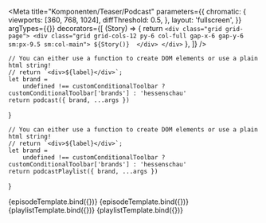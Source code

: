 

<Meta
    title="Komponenten/Teaser/Podcast"
    parameters={{
        chromatic: {
            viewports: [360, 768, 1024],
            diffThreshold: 0.5,
        },
        layout: 'fullscreen',
    }}
    argTypes={{}}
    decorators={[
        (Story) => {
            return `<div class="grid grid-page">
                        <div class="grid grid-cols-12 py-6 col-full gap-x-6 gap-y-6 sm:px-9.5 sm:col-main">
                            ${Story()} 
                        </div>
                    </div>`
        },
    ]}
/>

    // You can either use a function to create DOM elements or use a plain html string!
    // return `<div>${label}</div>`;
    let brand =
        undefined !== customConditionalToolbar ? customConditionalToolbar['brands'] : 'hessenschau'
    return podcast({ brand, ...args })
}

    // You can either use a function to create DOM elements or use a plain html string!
    // return `<div>${label}</div>`;
    let brand =
        undefined !== customConditionalToolbar ? customConditionalToolbar['brands'] : 'hessenschau'
    return podcastPlaylist({ brand, ...args })
}

<Canvas withToolbar>
    <Story name="100% Episode Player" args={episodeJson.logicItem.includeModel}>
        {episodeTemplate.bind({})}
    </Story>
    <Story name="50% Episode Player" args={episodeJson50.logicItem.includeModel}>
        {episodeTemplate.bind({})}
    </Story>
    <Story name="100% Channel Player" args={playlistJson100.logicItem.includeModel}>
        {playlistTemplate.bind({})}
    </Story>
    <Story name="50% Channel Player" args={playlistJson50.logicItem.includeModel}>
        {playlistTemplate.bind({})}
    </Story>
</Canvas>
